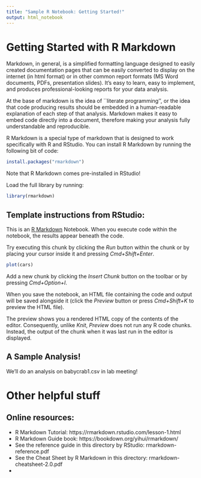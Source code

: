 ```yaml
---
title: "Sample R Notebook: Getting Started!"
output: html_notebook
---
```


# Getting Started with R Markdown 

Markdown, in general, is a simplified formatting language designed to easily created documentation pages that can be easily converted to display on the internet (in html format) or in other common report formats (MS Word documents, PDFs, presentation slides). It's easy to learn, easy to implement, and produces professional-looking reports for your data analysis.

At the base of markdown is the idea of ``literate programming'', or the idea that code producing results should be embedded in a human-readable explanation of each step of that analysis. Markdown makes it easy to embed code directly into a document, therefore making your analysis fully understandable and reproducible.

R Markdown is a special type of markdown that is designed to work specifically with R and RStudio. You can install R Markdown by running the following bit of code: 

```r
install.packages("rmarkdown")
```

Note that R Markdown comes pre-installed in RStudio!

Load the full library by running: 
```r
library(rmarkdown)
```

## Template instructions from RStudio:

This is an [R Markdown](http://rmarkdown.rstudio.com) Notebook. When you execute code within the notebook, the results appear beneath the code. 

Try executing this chunk by clicking the *Run* button within the chunk or by placing your cursor inside it and pressing *Cmd+Shift+Enter*. 

```r
plot(cars)
```

Add a new chunk by clicking the *Insert Chunk* button on the toolbar or by pressing *Cmd+Option+I*.

When you save the notebook, an HTML file containing the code and output will be saved alongside it (click the *Preview* button or press *Cmd+Shift+K* to preview the HTML file). 

The preview shows you a rendered HTML copy of the contents of the editor. Consequently, unlike *Knit*, *Preview* does not run any R code chunks. Instead, the output of the chunk when it was last run in the editor is displayed.

## A Sample Analysis!

We'll do an analysis on babycrab1.csv in lab meeting! 

# Other helpful stuff

## Online resources: 
 
 - R Markdown Tutorial: https://rmarkdown.rstudio.com/lesson-1.html 
 - R Markdown Guide book: https://bookdown.org/yihui/rmarkdown/
 - See the reference guide in this directory by RStudio: rmarkdown-reference.pdf
 - See the Cheat Sheet by R Markdown in this directory: rmarkdown-cheatsheet-2.0.pdf 
 - 
